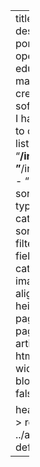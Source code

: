 ---
title: "Projects"
description: |
  This porfolio includes openly available educational material I have created, along with software and tools I have contributed to or designed.
listing: 
  contents:
    - "**/index.qmd"
    - "**/index.markdown"
    - "**/index.md"
  sort: "date desc"
  type: grid
  categories: false 
  sort-ui: false
  filter-ui: false
  fields: [title, categories, date, image]
  image-align: left
  # image-height: 22em
  page-size: 9
page-layout: article
format: 
  html: 
    grid:
      margin-width: 0px
title-block-banner: false

header-includes: >
  <link rel="stylesheet" href="../assets/listing-default.css">
resources:
  - ../assets/listing-default.css
---